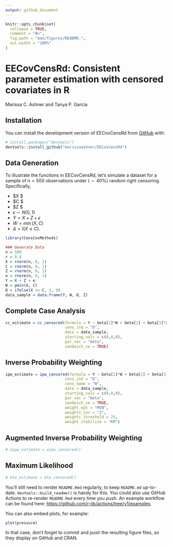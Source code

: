 ```yaml
---
output: github_document
---
```


<!-- README.md is generated from README.Rmd. Please edit that file -->

```r
knitr::opts_chunk$set(
  collapse = TRUE,
  comment = "#>",
  fig.path = "man/figures/README-",
  out.width = "100%"
)
```

# EECovCensRd: Consistent parameter estimation with censored covariates in R

Marissa C. Ashner and Tanya P. Garcia

## Installation

You can install the development version of EECovCensRd from [GitHub](https://github.com/) with:

``` r
# install.packages("devtools")
devtools::install_github("marissaashner/EECovCensRd")
```

## Data Generation 

To illustrate the functions in EECovCensRd, let's simulate a dataset for a sample of $n = 500$ observations under $(\sim 40\%)$ random right censoring. Specifically, 

- $X \sim $
- $C \sim $
- $Z \sim $
- $\epsilon \sim N(0,1)$
- $Y = X + Z + \epsilon$
- $W = \min(X, C)$
- $\Delta = I(X\leq C)$.


```r
library(CensCovMethods)

### Generate Data 
n = 500
r = 0.4
X = rnorm(n, 0, 1)
C = rnorm(n, 0, 1)
Z = rnorm(n, 0, 1)
e = rnorm(n, 0, 1)
Y = X + Z + e
W = pmin(X, C)
D = ifelse(X <= C, 1, 0)
data_sample = data.frame(Y, W, D, Z)
```

## Complete Case Analysis 

```r
cc_estimate = cc_censored(formula = Y ~ beta[1]*W + beta[2] + beta[3]*Z,
                          cens_ind = "D", 
                          data = data_sample, 
                          starting_vals = c(0,0,0), 
                          par_vec = "beta",
                          sandwich_se = TRUE)
```

## Inverse Probability Weighting 

```r
ipw_estimate = ipw_censored(formula = Y ~ beta[1]*W + beta[2] + beta[3]*Z,
                          cens_ind = "D", 
                          cens_name = "W",
                          data = data_sample, 
                          starting_vals = c(0,0,0), 
                          par_vec = "beta",
                          sandwich_se = TRUE,
                          weight_opt = "MVN", 
                          weights_cov = "Z", 
                          weights_threshold = 25,
                          weight_stabilize = "KM")
```

## Augmented Inverse Probability Weighting 

```r
# aipw_estimate = aipw_censored()
```

## Maximum Likelihood 

```r
# mle_estimate = mle_censored()
```

You'll still need to render `README.Rmd` regularly, to keep `README.md` up-to-date. `devtools::build_readme()` is handy for this. You could also use GitHub Actions to re-render `README.Rmd` every time you push. An example workflow can be found here: <https://github.com/r-lib/actions/tree/v1/examples>.

You can also embed plots, for example:

```r
plot(pressure)
```

In that case, don't forget to commit and push the resulting figure files, so they display on GitHub and CRAN.
